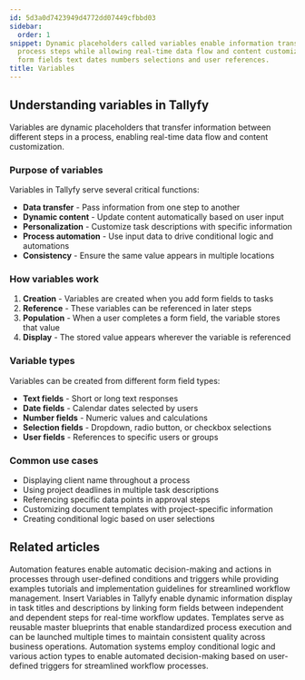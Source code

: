 ```yaml
---
id: 5d3a0d7423949d4772dd07449cfbbd03
sidebar:
  order: 1
snippet: Dynamic placeholders called variables enable information transfer between
  process steps while allowing real-time data flow and content customization through
  form fields text dates numbers selections and user references.
title: Variables
---
```


## Understanding variables in Tallyfy

Variables are dynamic placeholders that transfer information between different steps in a process, enabling real-time data flow and content customization.

### Purpose of variables

Variables in Tallyfy serve several critical functions:

- **Data transfer** - Pass information from one step to another
- **Dynamic content** - Update content automatically based on user input
- **Personalization** - Customize task descriptions with specific information
- **Process automation** - Use input data to drive conditional logic and automations
- **Consistency** - Ensure the same value appears in multiple locations

### How variables work

1. **Creation** - Variables are created when you add form fields to tasks
2. **Reference** - These variables can be referenced in later steps
3. **Population** - When a user completes a form field, the variable stores that value
4. **Display** - The stored value appears wherever the variable is referenced

### Variable types

Variables can be created from different form field types:

- **Text fields** - Short or long text responses
- **Date fields** - Calendar dates selected by users
- **Number fields** - Numeric values and calculations
- **Selection fields** - Dropdown, radio button, or checkbox selections
- **User fields** - References to specific users or groups

### Common use cases

- Displaying client name throughout a process
- Using project deadlines in multiple task descriptions
- Referencing specific data points in approval steps
- Customizing document templates with project-specific information
- Creating conditional logic based on user selections


<PageTree />


## Related articles
<CardGrid>
<LinkTitleCard header="<b>Templates > Automations</b>" href="/products/pro/documenting/templates/automations/" > Automation features enable automatic decision-making and actions in processes through user-defined conditions and triggers while providing examples tutorials and implementation guidelines for streamlined workflow management. </LinkTitleCard>
<LinkTitleCard header="<b>Variables > Insert variables</b>" href="/products/pro/documenting/templates/variables/how-can-i-use-insert-variables-in-tallyfy/" > Insert Variables in Tallyfy enable dynamic information display in task titles and descriptions by linking form fields between independent and dependent steps for real-time workflow updates. </LinkTitleCard>
<LinkTitleCard header="<b>Documenting > Templates</b>" href="/products/pro/documenting/templates/" > Templates serve as reusable master blueprints that enable standardized process execution and can be launched multiple times to maintain consistent quality across business operations. </LinkTitleCard>
<LinkTitleCard header="<b>Automations > Conditionals</b>" href="/products/pro/documenting/templates/automations/conditionals/" > Automation systems employ conditional logic and various action types to enable automated decision-making based on user-defined triggers for streamlined workflow processes. </LinkTitleCard>
</CardGrid>
